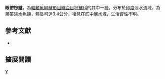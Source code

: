 {{Speciesbox 
| taxon = Badis blosyrus
| status = LC
| status_system = IUCN3.1
| authority = [[Kullander|Kullander]] & [[Britz|Britz]],2002
| synonyms = 
}}

'''眼帶棕鱸'''，為[[輻鰭魚綱|輻鰭魚綱]][[鱸形目|鱸形目]][[鱸亞目|鱸亞目]][[棕鱸科|棕鱸科]]的其中一[[種|種]]，分布於[[印度|印度]]淡水流域，為熱帶淡水魚類，體長可達3.4公分，棲息在底中層水域，生活習性不明。

==參考文獻 ==
*{{FishBase_species|genus=Badis|species=blosyrus|year=2016|month=9}}

== 擴展閱讀 ==
{{refbegin}}
{{wikispecies-inline|Badis blosyrus|眼帶棕鱸}}
{{refend}}
{{Taxonbar|from=Q6422602}}

[[Category:棕鱸屬|Y]]